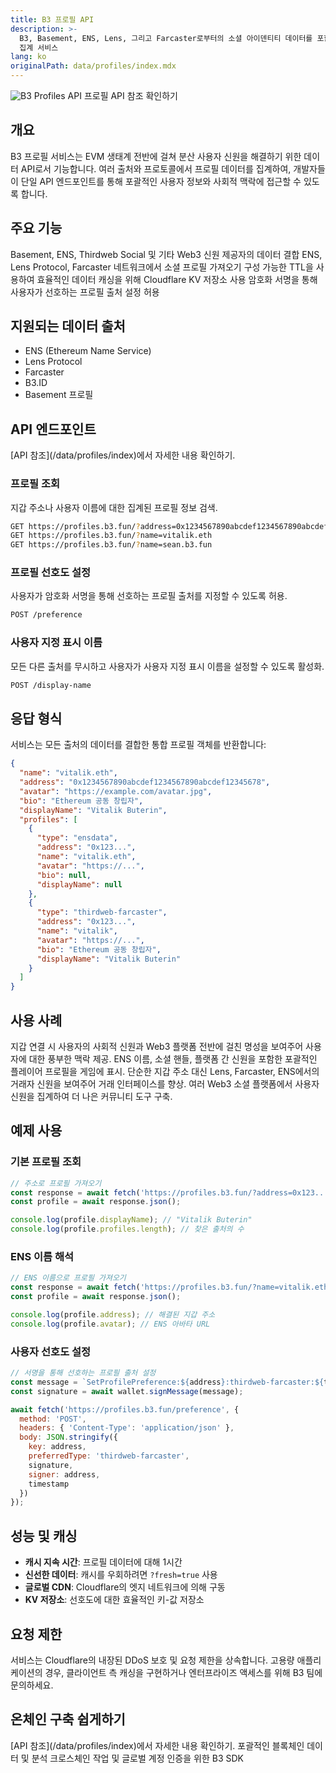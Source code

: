 ```yaml
---
title: B3 프로필 API
description: >-
  B3, Basement, ENS, Lens, 그리고 Farcaster로부터의 소셜 아이덴티티 데이터를 포함한 무료 통합 온체인 아이덴티티
  집계 서비스
lang: ko
originalPath: data/profiles/index.mdx
---
```

<img src="/images/profiles-banner.jpg" alt="B3 Profiles API" className="w-full h-auto rounded-3xl" />

<Card title="Free Social Profiles API" icon="user" href="/data/profiles/index">
  프로필 API 참조 확인하기
</Card>

## 개요

B3 프로필 서비스는 EVM 생태계 전반에 걸쳐 분산 사용자 신원을 해결하기 위한 데이터 API로서 기능합니다. 여러 출처와 프로토콜에서 프로필 데이터를 집계하여, 개발자들이 단일 API 엔드포인트를 통해 포괄적인 사용자 정보와 사회적 맥락에 접근할 수 있도록 합니다.

## 주요 기능

<CardGroup cols={2}>
  <Card title="다중 출처 집계" icon="network-wired">
    Basement, ENS, Thirdweb Social 및 기타 Web3 신원 제공자의 데이터 결합
  </Card>
  <Card title="사회적 신원 통합" icon="users">
    ENS, Lens Protocol, Farcaster 네트워크에서 소셜 프로필 가져오기
  </Card>
  <Card title="지능형 캐싱" icon="database">
    구성 가능한 TTL을 사용하여 효율적인 데이터 캐싱을 위해 Cloudflare KV 저장소 사용
  </Card>
  <Card title="사용자 선호도" icon="gear">
    암호화 서명을 통해 사용자가 선호하는 프로필 출처 설정 허용
  </Card>
</CardGroup>

## 지원되는 데이터 출처

- ENS (Ethereum Name Service)
- Lens Protocol
- Farcaster
- B3.ID
- Basement 프로필

## API 엔드포인트

<Note>
[API 참조](/data/profiles/index)에서 자세한 내용 확인하기.
</Note>

### 프로필 조회
지갑 주소나 사용자 이름에 대한 집계된 프로필 정보 검색.

```bash
GET https://profiles.b3.fun/?address=0x1234567890abcdef1234567890abcdef12345678
GET https://profiles.b3.fun/?name=vitalik.eth
GET https://profiles.b3.fun/?name=sean.b3.fun
```

### 프로필 선호도 설정
사용자가 암호화 서명을 통해 선호하는 프로필 출처를 지정할 수 있도록 허용.

```bash
POST /preference
```

### 사용자 지정 표시 이름
모든 다른 출처를 무시하고 사용자가 사용자 지정 표시 이름을 설정할 수 있도록 활성화.

```bash
POST /display-name
```

## 응답 형식

서비스는 모든 출처의 데이터를 결합한 통합 프로필 객체를 반환합니다:

```json
{
  "name": "vitalik.eth",
  "address": "0x1234567890abcdef1234567890abcdef12345678",
  "avatar": "https://example.com/avatar.jpg",
  "bio": "Ethereum 공동 창립자",
  "displayName": "Vitalik Buterin",
  "profiles": [
    {
      "type": "ensdata",
      "address": "0x123...",
      "name": "vitalik.eth",
      "avatar": "https://...",
      "bio": null,
      "displayName": null
    },
    {
      "type": "thirdweb-farcaster",
      "address": "0x123...",
      "name": "vitalik",
      "avatar": "https://...",
      "bio": "Ethereum 공동 창립자",
      "displayName": "Vitalik Buterin"
    }
  ]
}
```

## 사용 사례

<CardGroup cols={1}>
  <Card title="향상된 지갑 인증" icon="shield-check">
    지갑 연결 시 사용자의 사회적 신원과 Web3 플랫폼 전반에 걸친 명성을 보여주어 사용자에 대한 풍부한 맥락 제공.
  </Card>
  <Card title="소셜 게이밍 통합" icon="gamepad">
    ENS 이름, 소셜 핸들, 플랫폼 간 신원을 포함한 포괄적인 플레이어 프로필을 게임에 표시.
  </Card>
  <Card title="DeFi 사용자 경험" icon="coins">
    단순한 지갑 주소 대신 Lens, Farcaster, ENS에서의 거래자 신원을 보여주어 거래 인터페이스를 향상.
  </Card>
  <Card title="커뮤니티 관리" icon="users-gear">
    여러 Web3 소셜 플랫폼에서 사용자 신원을 집계하여 더 나은 커뮤니티 도구 구축.
  </Card>
</CardGroup>


## 예제 사용

### 기본 프로필 조회

```javascript
// 주소로 프로필 가져오기
const response = await fetch('https://profiles.b3.fun/?address=0x123...');
const profile = await response.json();

console.log(profile.displayName); // "Vitalik Buterin"
console.log(profile.profiles.length); // 찾은 출처의 수
```

### ENS 이름 해석

```javascript
// ENS 이름으로 프로필 가져오기
const response = await fetch('https://profiles.b3.fun/?name=vitalik.eth');
const profile = await response.json();

console.log(profile.address); // 해결된 지갑 주소
console.log(profile.avatar); // ENS 아바타 URL
```

### 사용자 선호도 설정

```javascript
// 서명을 통해 선호하는 프로필 출처 설정
const message = `SetProfilePreference:${address}:thirdweb-farcaster:${timestamp}`;
const signature = await wallet.signMessage(message);

await fetch('https://profiles.b3.fun/preference', {
  method: 'POST',
  headers: { 'Content-Type': 'application/json' },
  body: JSON.stringify({
    key: address,
    preferredType: 'thirdweb-farcaster',
    signature,
    signer: address,
    timestamp
  })
});
```

## 성능 및 캐싱

- **캐시 지속 시간**: 프로필 데이터에 대해 1시간
- **신선한 데이터**: 캐시를 우회하려면 `?fresh=true` 사용
- **글로벌 CDN**: Cloudflare의 엣지 네트워크에 의해 구동
- **KV 저장소**: 선호도에 대한 효율적인 키-값 저장소

## 요청 제한

서비스는 Cloudflare의 내장된 DDoS 보호 및 요청 제한을 상속합니다. 고용량 애플리케이션의 경우, 클라이언트 측 캐싱을 구현하거나 엔터프라이즈 액세스를 위해 B3 팀에 문의하세요.

## 온체인 구축 쉽게하기
<Note>
[API 참조](/data/profiles/index)에서 자세한 내용 확인하기.
</Note>

<CardGroup cols={2}>
  <Card title="B3 데이터 API" href="/data/api-reference/introduction">
    포괄적인 블록체인 데이터 및 분석
  </Card>
  <Card title="B3 SDK" href="/sdk/introduction">
    크로스체인 작업 및 글로벌 계정 인증을 위한 B3 SDK
  </Card>
</CardGroup>
